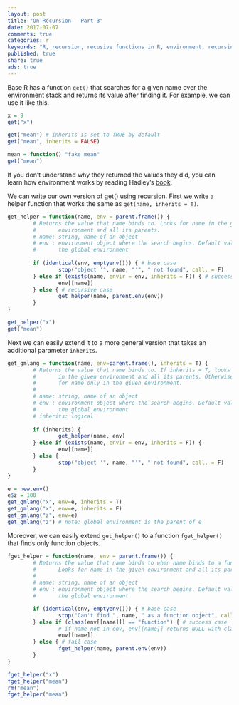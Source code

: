 ```yaml
---
layout: post
title: "On Recursion - Part 3"
date: 2017-07-07
comments: true
categories: r
keywords: "R, recursion, recusive functions in R, environment, recursing over environments in R, get(), fget(), tail recursion"
published: true
share: true
ads: true
---
```


Base R has a function `get()` that searches for a given name over the environment stack and returns its value after finding it. For example, we can use it like this.

```r
x = 9
get("x")

get("mean") # inherits is set to TRUE by default
get("mean", inherits = FALSE)

mean = function() "fake mean"
get("mean")
```

If you don't understand why they returned the values they did, you can learn how 
environment works by reading Hadley's [book](http://adv-r.had.co.nz/Environments.html).

We can write our own version of get() using recursion. First we write a helper function that works the same as `get(name, inherits = T)`.

```r
get_helper = function(name, env = parent.frame()) {
        # Returns the value that name binds to. Looks for name in the given 
        #       environment and all its parents.
        # name: string, name of an object
        # env : environment object where the search begins. Default value is 
        #       the global environment
        
        if (identical(env, emptyenv())) { # base case
                stop("object '", name, "'", " not found", call. = F)
        } else if (exists(name, envir = env, inherits = F)) { # success case
                env[[name]]
        } else { # recursive case
                get_helper(name, parent.env(env))
        }
}

get_helper("x")
get("mean")
```

Next we can easily extend it to a more general version that takes an additional parameter `inherits`.

```r
get_gmlang = function(name, env=parent.frame(), inherits = T) {
        # Returns the value that name binds to. If inherits = T, looks for name
        #       in the given environment and all its parents. Otherwise, looks
        #       for name only in the given environment.
        #
        # name: string, name of an object
        # env : environment object where the search begins. Default value is 
        #       the global environment
        # inherits: logical
        
        if (inherits) { 
                get_helper(name, env)
        } else if (exists(name, envir = env, inherits = F)) {
                env[[name]]
        } else {
                stop("object '", name, "'", " not found", call. = F)
        }
}

e = new.env()
e$z = 100
get_gmlang("x", env=e, inherits = T)
get_gmlang("x", env=e, inherits = F)
get_gmlang("z", env=e)
get_gmlang("z") # note: global environment is the parent of e
```

Moreover, we can easily extend `get_helper()` to a function `fget_helper()` that finds only function objects.

```r
fget_helper = function(name, env = parent.frame()) {
        # Returns the value that name binds to when name binds to a function. 
        #       Looks for name in the given environment and all its parents.
        #
        # name: string, name of an object
        # env : environment object where the search begins. Default value is 
        #       the global environment

        if (identical(env, emptyenv())) { # base case
                stop("Can't find ", name, " as a function object", call. = F)
        } else if (class(env[[name]]) == "function") { # success case
                # if name not in env, env[[name]] returns NULL with class "NULL"
                env[[name]]
        } else { # fail case
                fget_helper(name, parent.env(env))
        }
}

fget_helper("x")
fget_helper("mean")
rm("mean")
fget_helper("mean")
```

